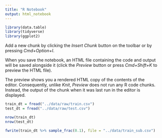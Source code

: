```yaml
---
title: "R Notebook"
output: html_notebook
---
```



```r
library(data.table)
library(tidyverse)
library(ggplot2)
```

Add a new chunk by clicking the *Insert Chunk* button on the toolbar or by pressing *Cmd+Option+I*.

When you save the notebook, an HTML file containing the code and output will be saved alongside it (click the *Preview* button or press *Cmd+Shift+K* to preview the HTML file). 

The preview shows you a rendered HTML copy of the contents of the editor. Consequently, unlike *Knit*, *Preview* does not run any R code chunks. Instead, the output of the chunk when it was last run in the editor is displayed.

```r
train_dt = fread("../data/raw/train.csv")
test_dt = fread("../data/raw/test.csv")
```

```r
nrow(train_dt)
nrow(test_dt)
```


```r
fwrite(train_dt %>% sample_frac(0.1), file = "../data/train_sub.csv")
```